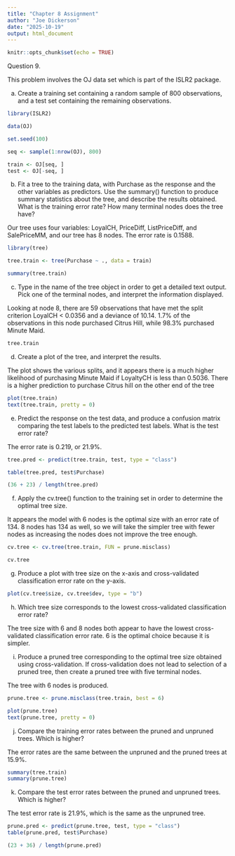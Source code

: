 ```yaml
---
title: "Chapter 8 Assignment"
author: "Joe Dickerson"
date: "2025-10-19"
output: html_document
---
```


```r
knitr::opts_chunk$set(echo = TRUE)
```

Question 9.

This problem involves the OJ data set which is part of the ISLR2 package.

a. Create a training set containing a random sample of 800 observations, and a test set containing the remaining observations.

```r

library(ISLR2)

data(OJ)

set.seed(100)

seq <- sample(1:nrow(OJ), 800)

train <- OJ[seq, ]
test <- OJ[-seq, ]

```

b. Fit a tree to the training data, with Purchase as the response and the other variables as predictors. Use the summary() function to produce summary statistics about the tree, and describe the results obtained. What is the training error rate? How many terminal nodes does the tree have?

Our tree uses four variables: LoyalCH, PriceDiff, ListPriceDiff, and SalePriceMM, and our tree has 8 nodes. The error rate is 0.1588.

```r

library(tree)

tree.train <- tree(Purchase ~ ., data = train)

summary(tree.train)

```

c. Type in the name of the tree object in order to get a detailed text output. Pick one of the terminal nodes, and interpret the information displayed.

Looking at node 8, there are 59 observations that have met the split criterion LoyalCH < 0.0356 and a deviance of 10.14. 1.7% of the observations in this node purchased Citrus Hill, while 98.3% purchased Minute Maid.

```r

tree.train

```

d. Create a plot of the tree, and interpret the results.

The plot shows the various splits, and it appears there is a much higher likelihood of purchasing Minute Maid if LoyaltyCH is less than 0.5036. There is a higher prediction to purchase Citrus hill on the other end of the tree

```r

plot(tree.train)
text(tree.train, pretty = 0)

```

e. Predict the response on the test data, and produce a confusion
matrix comparing the test labels to the predicted test labels.
What is the test error rate?

The error rate is 0.219, or 21.9%. 

```r

tree.pred <- predict(tree.train, test, type = "class")

table(tree.pred, test$Purchase)

(36 + 23) / length(tree.pred)

```

f. Apply the cv.tree() function to the training set in order to determine the optimal tree size.

It appears the model with 6 nodes is the optimal size with an error rate of 134. 8 nodes has 134 as well, so we will take the simpler tree with fewer nodes as increasing the nodes does not improve the tree enough.

```r

cv.tree <- cv.tree(tree.train, FUN = prune.misclass)

cv.tree

```

g. Produce a plot with tree size on the x-axis and cross-validated classification error rate on the y-axis.

```r

plot(cv.tree$size, cv.tree$dev, type = "b")

```

h. Which tree size corresponds to the lowest cross-validated classification error rate?

The tree size with 6 and 8 nodes both appear to have the lowest cross-validated classification error rate. 6 is the optimal choice because it is simpler.

i. Produce a pruned tree corresponding to the optimal tree size obtained using cross-validation. If cross-validation does not lead to selection of a pruned tree, then create a pruned tree with five terminal nodes.

The tree with 6 nodes is produced.

```r

prune.tree <- prune.misclass(tree.train, best = 6)

plot(prune.tree)
text(prune.tree, pretty = 0)

```

j. Compare the training error rates between the pruned and unpruned trees. Which is higher?

The error rates are the same between the unpruned and the pruned trees at 15.9%.

```r

summary(tree.train)
summary(prune.tree)

```

k. Compare the test error rates between the pruned and unpruned trees. Which is higher?

The test error rate is 21.9%, which is the same as the unpruned tree.

```r

prune.pred <- predict(prune.tree, test, type = "class")
table(prune.pred, test$Purchase)

(23 + 36) / length(prune.pred)

```